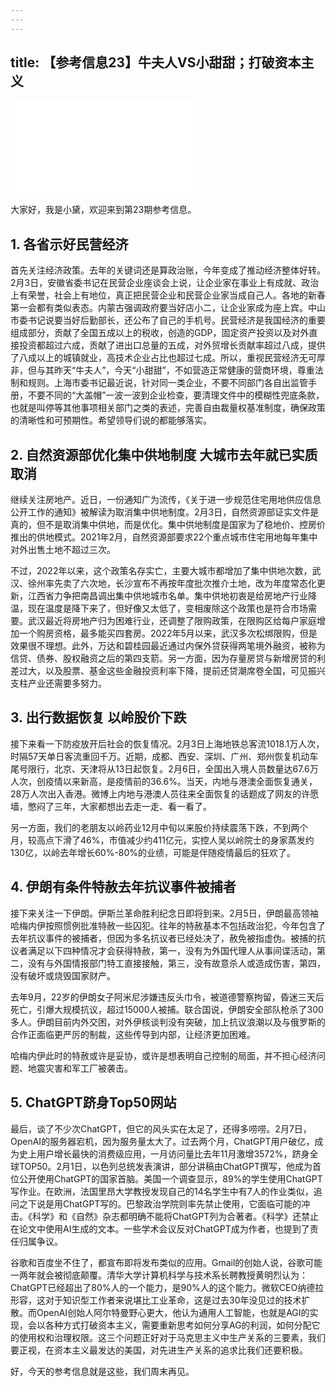 ```yaml
---
---
---
```

title: 【参考信息23】牛夫人VS小甜甜；打破资本主义
---




<iframe src="//player.bilibili.com/player.html?&bvid=BV14y4y1Q78Y&page=1&as_wide=1&high_quality=1&danmaku=1" scrolling="no" border="0" frameborder="no" framespacing="0" allowfullscreen></iframe>




大家好，我是小黛，欢迎来到第23期参考信息。

## 1. 各省示好民营经济

首先关注经济政策。去年的关键词还是算政治账，今年变成了推动经济整体好转。2月3日，安徽省委书记在民营企业座谈会上说，让企业家在事业上有成就、政治上有荣誉，社会上有地位，真正把民营企业和民营企业家当成自己人。各地的新春第一会都有类似表态。内蒙古强调政府要当好店小二，让企业家成为座上宾。中山市委书记说要当好后勤部长，还公布了自己的手机号。民营经济是我国经济的重要组成部分，贡献了全国五成以上的税收，创造的GDP，固定资产投资以及对外直接投资都超过六成，贡献了进出口总量的五成，对外贸增长贡献率超过八成，提供了八成以上的城镇就业，高技术企业占比也超过七成。所以，重视民营经济无可厚非，但与其昨天“牛夫人”，今天“小甜甜”，不如营造正常健康的营商环境，尊重法制和规则。上海市委书记最近说，针对同一类企业，不要不同部门各自出监管手册，不要不同的“大盖帽”一波一波到企业检查，要清理文件中的模糊性兜底条款，也就是叫停等其他事项相关部门之类的表述，完善自由裁量权基准制度，确保政策的清晰性和可预期性。希望领导们说的都能够落实。

## 2. 自然资源部优化集中供地制度 大城市去年就已实质取消

继续关注房地产。近日，一份通知广为流传，《关于进一步规范住宅用地供应信息公开工作的通知》被解读为取消集中供地制度。2月3日，自然资源部证实文件是真的，但不是取消集中供地，而是优化。集中供地制度是国家为了稳地价、控房价推出的供地模式。2021年2月，自然资源部要求22个重点城市住宅用地每年集中对外出售土地不超过三次。

不过，2022年以来，这个政策名存实亡，主要大城市都增加了集中供地次数，武汉、徐州率先卖了六次地，长沙宣布不再按年度批次推介土地，改为年度常态化更新，江西省力争把南昌调出集中供地城市名单。集中供地初衷是给房地产行业降温，现在温度是降下来了，但好像又太低了，变相废除这个政策也是符合市场需要。武汉最近将房地产归为困难行业，还调整了限购政策，在限购区给每户家庭增加一个购房资格，最多能买四套房。2022年5月以来，武汉多次松绑限购，但是效果很不理想。此外，万达和碧桂园最近通过内保外贷获得两笔境外融资，被称为信贷、债券、股权融资之后的第四支箭。另一方面，因为存量房贷与新增房贷的利差过大，以及股票、基金这些金融投资利率下降，提前还贷潮席卷全国，可见振兴支柱产业还需要多努力。

## 3. 出行数据恢复 以岭股价下跌

接下来看一下防疫放开后社会的恢复情况。2月3日上海地铁总客流1018.1万人次，时隔57天单日客流重回千万。近期，成都、西安、深圳、广州、郑州恢复机动车尾号限行，北京、天津将从13日起恢复。2月6日，全国出入境人员数量达67.6万人次，创疫情以来新高，是疫情前的36.6%。当天，内地与港澳全面恢复通关，28万人次出入香港。微博上内地与港澳人员往来全面恢复的话题成了网友的许愿墙，憋闷了三年，大家都想出去走一走、看一看了。

另一方面，我们的老朋友以岭药业12月中旬以来股价持续震荡下跌，不到两个月，较高点下滑了46%，市值减少约411亿元，实控人吴以岭院士的身家蒸发约130亿，以岭去年增长60%-80%的业绩，可能是伴随疫情最后的狂欢了。

## 4. 伊朗有条件特赦去年抗议事件被捕者

接下来关注一下伊朗。伊斯兰革命胜利纪念日即将到来。2月5日，伊朗最高领袖哈梅内伊按照惯例批准特赦一些囚犯。往年的特赦基本不包括政治犯，今年包含了去年抗议事件的被捕者，但因为多名抗议者已经处决了，赦免被指虚伪。被捕的抗议者满足以下四种情况才会获得特赦，第一，没有为外国代理人从事间谍活动，第二，没有与外国情报部门特工直接接触，第三，没有故意杀人或造成伤害，第四，没有破坏或烧毁国家财产。

去年9月，22岁的伊朗女子阿米尼涉嫌违反头巾令，被道德警察拘留，昏迷三天后死亡，引爆大规模抗议，超过15000人被捕。联合国说，伊朗安全部队枪杀了300多人。伊朗目前内外交困，对外伊核谈判没有突破，加上抗议浪潮以及与俄罗斯的合作正面临更严厉的制裁，这些传导到内部，让经济更加困难。

哈梅内伊此时的特赦或许是妥协，或许是想表明自己控制的局面，并不担心经济问题、地震灾害和军工厂被袭击。

## 5. ChatGPT跻身Top50网站

最后，谈了不少次ChatGPT，但它的风头实在太足了，还得多唠唠。2月7日，OpenAI的服务器宕机，因为服务量太大了。过去两个月，ChatGPT用户破亿，成为史上用户增长最快的消费级应用，一月访问量比去年11月激增3572%，跻身全球TOP50。2月1日，以色列总统发表演讲，部分讲稿由ChatGPT撰写，他成为首位公开使用ChatGPT的国家首脑。美国一个调查显示，89%的学生使用ChatGPT写作业。在欧洲，法国里昂大学教授发现自己的14名学生中有7人的作业类似，追问之下说是用ChatGPT写的。巴黎政治学院则率先禁止使用，它面临可能的冲击。《科学》和《自然》杂志都明确不能将ChatGPT列为合著者。《科学》还禁止在论文中使用AI生成的文本。一些学术会议反对ChatGPT成为作者，也提到了责任归属争议。

谷歌和百度坐不住了，都宣布即将发布类似的应用。Gmail的创始人说，谷歌可能一两年就会被彻底颠覆。清华大学计算机科学与技术系长聘教授黄明烈认为：ChatGPT已经超出了80%人的一个能力，是90%人的这个能力。微软CEO纳德拉形容，这对于知识型工作者来说堪比工业革命，这是过去30年没见过的技术扩散。而OpenAI创始人阿尔特曼野心更大，他认为通用人工智能，也就是AGI的实现，会以各种方式打破资本主义，需要重新思考如何分享AG的利润，如何分配它的使用权和治理权限。这三个问题正好对于马克思主义中生产关系的三要素，我们要正视，在资本主义最发达的美国，对先进生产关系的追求比我们还要积极。

好，今天的参考信息就是这些，我们周末再见。
